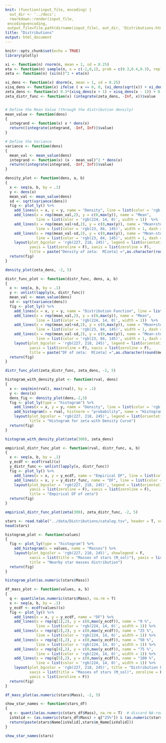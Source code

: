 ```yaml
---
knit: (function(input_file, encoding) {
  out_dir <- '../docs';
  rmarkdown::render(input_file,
 encoding=encoding,
 output_file=file.path(dirname(input_file), out_dir, 'Distributions.html'))})
title: "Distributions"
output: html_document
---
```


```r
knitr::opts_chunk$set(echo = TRUE)
library(plotly)
```

```r
xi <- function(n) rnorm(n, mean = 1, sd = 0.25)
eta <- function(n) sample(n, x = c(-1,0,1), prob = c(0.3,0.4,0.3), replace = T)
zeta <- function(n) (xi(n))^2 + eta(n)
```

```r
xi_dens <- function(x) dnorm(x, mean = 1, sd = 0.25)
xisq_dens <- function(x) ifelse ( x <= 0, 0, (xi_dens(sqrt(x)) + xi_dens(-sqrt(x))) / (2 * sqrt(x)) )
zeta_dens <- function(x) 0.3*(xisq_dens(x + 1) + xisq_dens(x - 1)) + 0.4*xisq_dens(x)
zeta_distr_func <- function(x) (integrate(zeta_dens, -Inf, x))$value


# Define the Mean Value (through the distribution density)
mean_value <- function(dens) 
{
  integrand <- function(x) x * dens(x)
  return((integrate(integrand, -Inf, Inf))$value)
}

# Define the Variance
variance <- function(dens) 
{
  mean_val <- mean_value(dens)
  integrand <- function(x) (x - mean_val)^2 * dens(x)
  return((integrate(integrand, -Inf, Inf))$value)
}
```

```r
density_plot <- function(dens, a, b) 
{
  x <- seq(a, b, by = .1)
  y <- dens(x) 
  mean_val <- mean_value(dens)
  sd <- sqrt(variance(dens))
  fig <- plot_ly() %>%
    add_lines(x = x, y = y, name = "Density", line = list(color = 'rgb(198, 222, 7)', width = 2))  %>% 
    add_lines(x = rep(mean_val,2), y = c(0,max(y)), name = "Mean",
              line = list(color = 'rgb(224, 14, 0)', width = 1))  %>% 
    add_lines(x = rep(mean_val+sd,2), y = c(0,max(y)), name = "Mean+std", 
              line = list(color = 'rgb(23, 84, 145)', width = 1, dash = 'dot')) %>% 
    add_lines(x = rep(mean_val-sd,2), y = c(0,max(y)), name = "Mean-std",
              line = list(color = 'rgb(23, 84, 145)', width = 1, dash = 'dot')) %>% 
    layout(plot_bgcolor = 'rgb(227, 218, 245)', legend = list(orientation = 'h'),
           yaxis = list(zeroline = F), xaxis = list(zeroline = F),
           title = paste("Density of zeta:  M[zeta] =",as.character(round(mean_val,2)),", D[zeta] =",as.character(round(sd^2,2))))
  return(fig)
}

density_plot(zeta_dens, -2, 5)
```

```r
distr_func_plot <- function(distr_func, dens, a, b) 
{
  x <- seq(a, b, by = .1)
  y <- unlist(lapply(x, distr_func))
  mean_val <- mean_value(dens)
  sd <- sqrt(variance(dens))
  fig <- plot_ly() %>% 
    add_lines(x = x, y = y, name = "Distribution Function", line = list(color = 'rgb(66, 227, 209)', width = 2))  %>% 
    add_lines(x = rep(mean_val,2), y = c(0,max(y)), name = "Mean",
              line = list(color = 'rgb(224, 14, 0)', width = 1))  %>% 
    add_lines(x = rep(mean_val+sd,2), y = c(0,max(y)), name = "Mean+std", 
              line = list(color = 'rgb(23, 84, 145)', width = 1, dash = 'dot')) %>% 
    add_lines(x = rep(mean_val-sd,2), y = c(0,max(y)), name = "Mean-std", 
              line = list(color = 'rgb(23, 84, 145)', width = 1, dash = 'dot')) %>% 
    layout(plot_bgcolor = 'rgb(227, 218, 245)', legend = list(orientation = 'h'),
           yaxis = list(zeroline = F), xaxis = list(zeroline = F),
           title = paste("DF of zeta:  M[zeta] =",as.character(round(mean_val,2)),", D[zeta] =",as.character(round(sd^2,2))))
  return(fig)
}

distr_func_plot(zeta_distr_func, zeta_dens, -2, 5)
```


```r
histogram_with_density_plot <- function(rval, dens) 
{
  x <- seq(min(rval), max(rval), by = .1)
  y <- dens(x) 
  dens_fig <- density_plot(dens,-2,5) 
  fig <- plot_ly(type = "histogram") %>%       
    add_lines(x = x, y = y, name = "Density", line = list(color = 'rgb(198, 222, 7)', width = 2)) %>%
    add_histogram(x = rval, histnorm = "probability", name = "Histogram for zeta") %>%  # "histnorm" normalizes the histogram
    layout(plot_bgcolor = 'rgb(227, 218, 245)', legend = list(orientation = 'h'),
           title = "Histogram for zeta with Density Curve")
  return(fig)
}

histogram_with_density_plot(zeta(300), zeta_dens)
```

```r
empirical_distr_func_plot <- function(rval, distr_func, a, b) 
{
  x <- seq(a, b, by = .1)
  y_ecdf <- ecdf(rval)(x)
  y_distr_func <- unlist(lapply(x, distr_func))
  fig <- plot_ly() %>% 
    add_lines(x = x, y = y_ecdf, name = "Empirical DF", line = list(color = 'rgb(250, 136, 85)')) %>%
    add_lines(x = x, y = y_distr_func, name = "DF", line = list(color = 'rgb(66, 227, 209)')) %>%
    layout(plot_bgcolor = 'rgb(227, 218, 245)', legend = list(orientation = 'h'),
           yaxis = list(zeroline = F), xaxis = list(zeroline = F),
           title = "Empirical DF of zeta")
  return(fig)
}

empirical_distr_func_plot(zeta(300), zeta_distr_func, -2, 5)
```

```r
stars <- read.table("../data/Distributions/catalog.tsv", header = T, sep = "|") 
head(stars)
```

```r
histogram_plot <- function(values) 
{
  fig <- plot_ly(type = "histogram") %>%       
    add_histogram(x = values, name = "Masses") %>%
    layout(plot_bgcolor = 'rgb(227, 218, 245)', showlegend = F,
           xaxis = list(title = "Masses of stars (M_sol)"), yaxis = list(title = "Count of stars"),
           title = "Nearby star masses distribution")
  return(fig)
}

histogram_plot(as.numeric(stars$Mass))
```

```r
df_mass_plot <- function(values, a, b) 
{
  q <- quantile(as.numeric(stars$Mass), na.rm = T)
  x <- seq(a, b, by = .1)
  y_ecdf <- ecdf(values)(x)
  fig <- plot_ly() %>% 
    add_lines(x = x, y = y_ecdf, name = "DF") %>%
    add_lines(x = rep(q[1],2), y = c(0,max(y_ecdf)), name = "0 %",
              line = list(color = 'rgb(224, 14, 0)', width = 1)) %>% 
    add_lines(x = rep(q[2],2), y = c(0,max(y_ecdf)), name = "25 %",
              line = list(color = 'rgb(224, 14, 0)', width = 1)) %>% 
    add_lines(x = rep(q[3],2), y = c(0,max(y_ecdf)), name = "50 %",
              line = list(color = 'rgb(224, 14, 0)', width = 1)) %>% 
    add_lines(x = rep(q[4],2), y = c(0,max(y_ecdf)), name = "75 %",
              line = list(color = 'rgb(224, 14, 0)', width = 1)) %>% 
    add_lines(x = rep(q[5],2), y = c(0,max(y_ecdf)), name = "100 %",
              line = list(color = 'rgb(224, 14, 0)', width = 1)) %>% 
    layout(plot_bgcolor = 'rgb(227, 218, 245)', title = "Distribution Function of masses",
           xaxis = list(title = "Masses of stars (M_sol)", zeroline = F), 
           yaxis = list(zeroline = F))
  return(fig)
}

df_mass_plot(as.numeric(stars$Mass), -2, 5)
```

```r
show_star_names <- function(stars_df)
{
  q <- quantile(as.numeric(stars_df$Mass), na.rm = T)  # discard NA-rows
  isValid <- (as.numeric(stars_df$Mass) > q["25%"]) & (as.numeric(stars_df$Mass) < q["50%"]) & (!is.na(as.numeric(stars_df$Mass)))
  return(paste(stars$Name[isValid],stars$m_Name[isValid]))
}

show_star_names(stars)
```